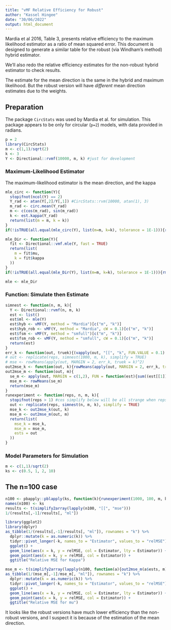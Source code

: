 ```yaml
---
title: "vMF Relative Efficiency for Robust"
author: "Kassel Hingee"
date: "30/06/2022"
output: html_document
---
```


Mardia et al 2016, Table 3, presents relative efficiency to the maximum likelihood estimator as a ratio of mean squared error.
This document is designed to generate a similar table for the robust (via Windham's method) hybrid estimator.

We'll also redo the relative efficiency estimates for the non-robust hybrid estimator to check results.

The estimate for the mean direction is the same in the hybrid and maximum likelihood. But the robust version will have *different* mean direction estimates due to the weights.

## Preparation
The package `CircStats` was used by Mardia et al. for simulation. 
This package appears to be only for circular (`p=2`) models, with data provided in radians.

```r
p = 2
library(CircStats)
m <- c(1,1)/sqrt(2)
k <- 3
Y <- Directional::rvmf(10000, m, k) #just for development
```

### Maximum-Likelihood Estimator
The maximum-likelihood estimator is the mean direction, and the kappa
```r
mle_circ <- function(Y){
  stopifnot(ncol(Y) == 2)
  Y_rad <- atan(Y[,2]/Y[,1]) #CircStats::rvm(10000, atan(1), 3)
  m_rad <- circ.mean(Y_rad)
  m <- c(cos(m_rad), sin(m_rad))
  k <- est.kappa(Y_rad)
  return(list(m = m, k = k))
}
if(!isTRUE(all.equal(mle_circ(Y), list(m=m, k=k), tolerance = 1E-1))){rm("mle_circ")} #mle_circ doesn't work

mle_Dir <- function(Y){
  fit <- Directional::vmf.mle(Y, fast = TRUE)
  return(list(
    m = fit$mu,
    k = fit$kappa
  ))
}
if(!isTRUE(all.equal(mle_Dir(Y), list(m=m, k=k), tolerance = 1E-1))){rm("mle_Dir")}

mle <- mle_Dir
```

### Function: Simulate then Estimate
```r
simnest <- function(n, m, k){
  Y <- Directional::rvmf(n, m, k)
  est <- list()
  est$ml <- mle(Y)
  est$hyb <- vMF(Y, method = "Mardia")[c("m", "k")]
  est$hyb_rob <- vMF(Y, method = "Mardia", cW = 0.1)[c("m", "k")]
  est$fsm <- vMF(Y, method = "smfull")[c("m", "k")]
  est$fsm_rob <- vMF(Y, method = "smfull", cW = 0.1)[c("m", "k")]
  return(est)
}
err_k <- function(out, truek){(vapply(out, "[[", "k", FUN.VALUE = 0.1) - truek)}
# out <- replicate(reps, simnest(1000, m, k), simplify = TRUE)
# mse <- rowMeans(apply(out, MARGIN = 2, err_k, truek = k)^2)
out2mse_k <- function(out, k){rowMeans(apply(out, MARGIN = 2, err_k, truek = k)^2)}
out2mse_m <- function(out, m){
  se_m <- apply(out, MARGIN = c(1,2), FUN = function(est){sum((est[[1]][["m"]] - m)^2)})
  mse_m <- rowMeans(se_m)
  return(mse_m)
}
runexperiment <- function(reps, n, m, k){
  stopifnot(reps > 1) #cos simplify below will be all strange when reps = 1
  out <- replicate(reps, simnest(n, m, k), simplify = TRUE)
  mse_k <- out2mse_k(out, k)
  mse_m <- out2mse_m(out, m)
  return(list(
    mse_k = mse_k,
    mse_m = mse_m,
    ests = out
  ))
}
```

### Model Parameters for Simulation
```r
m <- c(1,1)/sqrt(2)
ks <- c(0.5, 1, 2, 10)
```

## The n=100 case
```r
n100 <- pbapply::pblapply(ks, function(k){runexperiment(1000, 100, m, k)})
names(n100) <- ks
results <- t(simplify2array(lapply(n100, "[[", "mse")))
1/(results[,-1]/results[, "ml"])
```

```r
library(ggplot2)
library(dplyr)
as_tibble(1/(results[,-1]/results[, "ml"]), rownames = "k") %>%
  dplyr::mutate(k = as.numeric(k)) %>%
  tidyr::pivot_longer(-k, names_to = "Estimator", values_to = "relMSE") %>%
  ggplot() +
  geom_line(aes(x = k, y = relMSE, col = Estimator, lty = Estimator)) +
  geom_point(aes(x = k, y = relMSE, col = Estimator)) +
  ggtitle("Relative MSE for Kappa")

mse_m <- t(simplify2array(lapply(n100, function(a){out2mse_m(a$ests, m)})))
as_tibble(1/(mse_m[,-1]/mse_m[, "ml"]), rownames = "k") %>%
  dplyr::mutate(k = as.numeric(k)) %>%
  tidyr::pivot_longer(-k, names_to = "Estimator", values_to = "relMSE") %>%
  ggplot() +
  geom_line(aes(x = k, y = relMSE, col = Estimator, lty = Estimator)) +
  geom_point(aes(x = k, y = relMSE, col = Estimator)) +
  ggtitle("Relative MSE for mu")
```

It looks like the robust versions have much lower efficiency than the non-robust versions, and I suspect it is because of the estimation of the mean direction.
